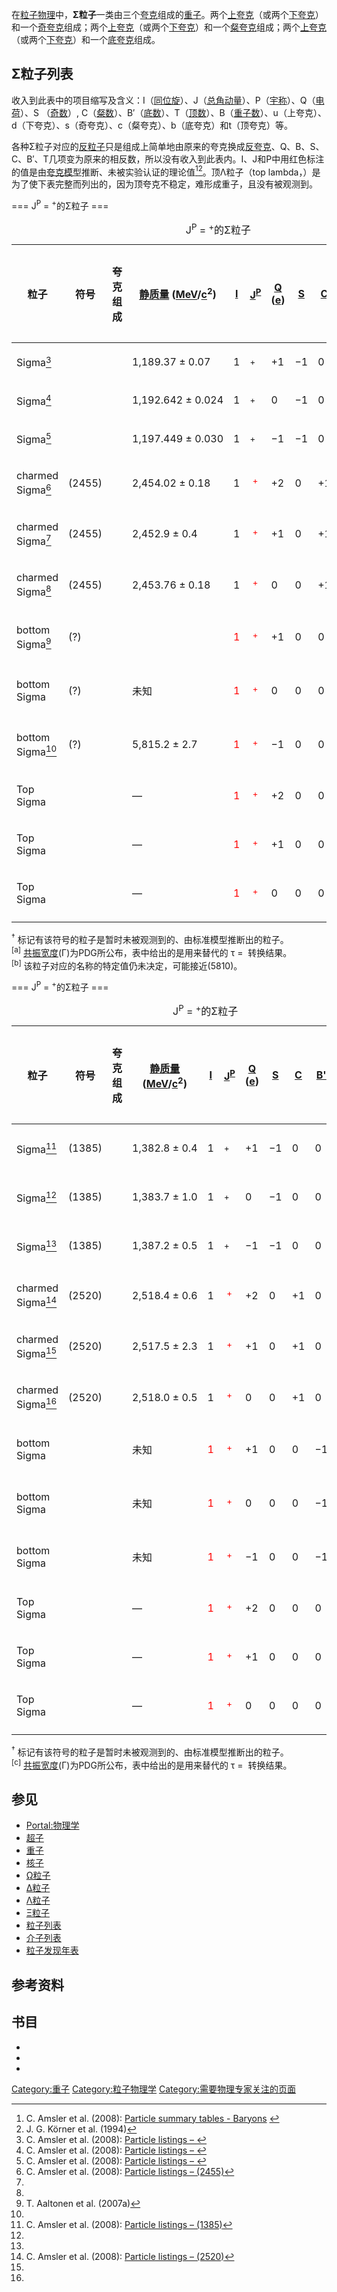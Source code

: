 {{expert|1=物理|time=2010-07-25}}
{{NoteTA|G1=Physics}}
在[[粒子物理|粒子物理]]中，'''Σ粒子'''一类由三个[[夸克|夸克]]组成的[[重子|重子]]。两个[[上夸克|上夸克]]（或两个[[下夸克|下夸克]]）和一个[[奇夸克|奇夸克]]组成{{SubatomicParticle|Sigma}}；两个[[上夸克|上夸克]]（或两个[[下夸克|下夸克]]）和一个[[粲夸克|粲夸克]]组成{{SubatomicParticle|Charmed Sigma}}；两个[[上夸克|上夸克]]（或两个[[下夸克|下夸克]]）和一个[[底夸克|底夸克]]组成{{SubatomicParticle|Bottom Sigma}}。

== Σ粒子列表 ==
收入到此表中的项目缩写及含义：I（[[同位旋|同位旋]]）、J（[[总角动量|总角动量]]）、P（[[宇称|宇称]]）、Q（[[电荷|电荷]]）、S （[[奇数|奇数]]）, C（[[粲数|粲数]]）、B′（[[底数|底数]]）、T（[[顶数|顶数]]）、B（[[重子数|重子数]]）、u（上夸克）、d（下夸克）、s（奇夸克）、c（粲夸克）、b（底夸克）和t（顶夸克）等。

各种Σ粒子对应的[[反粒子|反粒子]]只是组成上简单地由原来的夸克换成[[反夸克|反夸克]]、Q、B、S、C、B′、T几项变为原来的相反数，所以没有收入到此表内。I、J和P中用红色标注的值是由[[夸克模型|夸克模型]]推断、未被实验认证的理论值<ref>C. Amsler et al. (2008): [http://pdg.lbl.gov/2008/tables/rpp2008-sum-baryons.pdf Particle summary tables - Baryons] {{Wayback|url=http://pdg.lbl.gov/2008/tables/rpp2008-sum-baryons.pdf |date=20170201005143 }}</ref><ref>J. G. Körner et al. (1994)</ref>。顶Λ粒子（top lambda，{{SubatomicParticle|Top Sigma}}）是为了使下表完整而列出的，因为顶夸克不稳定，难形成重子，且没有被观测到{{Fact|date=November 2008}}。

=== J<sup>P</sup> = {{frac|1|2}}<sup>+</sup>的Σ粒子 ===
{| class="wikitable sortable" style="text-align: center;"
|+J<sup>P</sup> = {{frac|1|2}}<sup>+</sup>的Σ粒子
|-
! class=unsortable|粒子
! 符号
! class=unsortable|夸克<br>组成
! [[静质量|静质量]] ([[电子伏|MeV]]/[[光速|c]]<sup>2</sup>)
! width="50"|[[同位旋|I]]
! width="50"|[[自旋|J]]<sup>[[宇称|P]]</sup>
! width="50"|[[电荷|Q]] ([[基本电荷|e]])
! width="50"|[[奇数|S]]
! width="50"|[[粲数|C]]
! width="50"|[[底数|B']]
! width="50"|[[顶数|T]]
! [[平均寿命|平均寿命]] (s)
! class=unsortable|衰变产物
|- style="height:40px"
|align="left"| Sigma<ref name=PDGSigma+>C. Amsler et al. (2008): [http://pdg.lbl.gov/2008/listings/s019.pdf {{Wayback|url=http://pdg.lbl.gov/2008/listings/s019.pdf |date=20170130221341 }} {{Wayback|url=http://pdg.lbl.gov/2008/listings/s019.pdf |date=20170130221341 }} {{Wayback|url=http://pdg.lbl.gov/2008/listings/s019.pdf |date=20170130221341 }} {{Wayback|url=http://pdg.lbl.gov/2008/listings/s019.pdf |date=20170130221341 }} Particle listings – {{SubatomicParticle|Sigma+}}]</ref>
| {{SubatomicParticle|Sigma+}}
| {{SubatomicParticle|link=yes|Up quark}}{{SubatomicParticle|link=yes|Up quark}}{{SubatomicParticle|link=yes|Strange quark}}
| 1,189.37 ± 0.07
| 1
| {{frac|1|2}}<sup>+</sup>
| +1
| −1
| 0
| 0
| 0
| {{nowrap|8.018 ± 0.026 × 10<sup>−11</sup>}}
| {{nowrap|{{SubatomicParticle|link=yes|Proton+}} + {{SubatomicParticle|link=yes|Pion0}} 或}} <br/>
{{nowrap|{{SubatomicParticle|link=yes|Neutron0}} + {{SubatomicParticle|link=yes|Pion+}}}}
|- style="height:40px"
|align="left"| Sigma<ref name=PDGSigma0>C. Amsler et al. (2008): [http://pdg.lbl.gov/2008/listings/s021.pdf {{Wayback|url=http://pdg.lbl.gov/2008/listings/s021.pdf |date=20170211045721 }} {{Wayback|url=http://pdg.lbl.gov/2008/listings/s021.pdf |date=20170211045721 }} {{Wayback|url=http://pdg.lbl.gov/2008/listings/s021.pdf |date=20170211045721 }} {{Wayback|url=http://pdg.lbl.gov/2008/listings/s021.pdf |date=20170211045721 }} Particle listings – {{SubatomicParticle|Sigma0}}]</ref>
| {{SubatomicParticle|Sigma0}}
| {{SubatomicParticle|link=yes|Up quark}}{{SubatomicParticle|link=yes|Down quark}}{{SubatomicParticle|link=yes|Strange quark}}
| 1,192.642 ± 0.024
| 1
| {{frac|1|2}}<sup>+</sup>
| 0
| −1
| 0
| 0
| 0
| {{nowrap|7.4 ± 0.7 × 10<sup>−20</sup>}}
| {{nowrap|{{SubatomicParticle|link=yes|Lambda0}} + {{SubatomicParticle|link=yes|Photon}}}}
|- style="height:40px"
|align="left"| Sigma<ref name=PDGSigma->C. Amsler et al. (2008): [http://pdg.lbl.gov/2008/listings/s020.pdf {{Wayback|url=http://pdg.lbl.gov/2008/listings/s020.pdf |date=20170126034107 }} {{Wayback|url=http://pdg.lbl.gov/2008/listings/s020.pdf |date=20170126034107 }} {{Wayback|url=http://pdg.lbl.gov/2008/listings/s020.pdf |date=20170126034107 }} {{Wayback|url=http://pdg.lbl.gov/2008/listings/s020.pdf |date=20170126034107 }} Particle listings – {{SubatomicParticle|Sigma-}}]</ref>
| {{SubatomicParticle|Sigma-}}
| {{SubatomicParticle|link=yes|Down quark}}{{SubatomicParticle|link=yes|Down quark}}{{SubatomicParticle|link=yes|Strange quark}}
| 1,197.449 ± 0.030
| 1
| {{frac|1|2}}<sup>+</sup>
| −1
| −1
| 0
| 0
| 0
| {{nowrap|1.479 ± 0.011 × 10<sup>−10</sup>}}
| {{nowrap|{{SubatomicParticle|link=yes|Neutron0}} + {{SubatomicParticle|link=yes|Pion-}}}}
|- style="height:40px"
|align="left"| charmed Sigma<ref name=PDGCharmedSigma(2455)>C. Amsler et al. (2008): [http://pdg.lbl.gov/2008/listings/b104.pdf {{Wayback|url=http://pdg.lbl.gov/2008/listings/b104.pdf |date=20170130215353 }} {{Wayback|url=http://pdg.lbl.gov/2008/listings/b104.pdf |date=20170130215353 }} {{Wayback|url=http://pdg.lbl.gov/2008/listings/b104.pdf |date=20170130215353 }} {{Wayback|url=http://pdg.lbl.gov/2008/listings/b104.pdf |date=20170130215353 }} Particle listings – {{SubatomicParticle|Charmed Sigma}}(2455)]</ref>
| {{SubatomicParticle|Charmed sigma++}}(2455)
| {{SubatomicParticle|link=yes|Up quark}}{{SubatomicParticle|link=yes|Up quark}}{{SubatomicParticle|link=yes|Charm quark}}
| 2,454.02 ± 0.18
| 1
| <span style="color:red">{{frac|1|2}}</span> <sup><span style="color:red">+</span></sup>
| +2
| 0
| +1
| 0
| 0
| {{nowrap|3.0 ± 0.4 × 10<sup>−22</sup>}}<sup>{{ref|Lifetime|[a]}}</sup>
| {{nowrap|{{SubatomicParticle|Charmed lambda+}} + {{SubatomicParticle|link=yes|Pion+}}}}
|- style="height:40px"
|align="left"| charmed Sigma<ref name=PDGCharmedSigma(2455)/>
| {{SubatomicParticle|Charmed sigma+}}(2455)
| {{SubatomicParticle|link=yes|Up quark}}{{SubatomicParticle|link=yes|Down quark}}{{SubatomicParticle|link=yes|Charm quark}}
| 2,452.9 ± 0.4
| 1
| <span style="color:red">{{frac|1|2}}</span> <sup><span style="color:red">+</span></sup>
| +1
| 0
| +1
| 0
| 0
| {{nowrap|>1.4 × 10<sup>−22</sup>}}<sup>{{ref|Lifetime|[a]}}</sup>
| {{nowrap|{{SubatomicParticle|Charmed lambda+}} + {{SubatomicParticle|link=yes|Pion0}}}}
|- style="height:40px"
|align="left"| charmed Sigma<ref name=PDGCharmedSigma(2455)/>
| {{SubatomicParticle|Charmed sigma0}}(2455)
| {{SubatomicParticle|link=yes|Down quark}}{{SubatomicParticle|link=yes|Down quark}}{{SubatomicParticle|link=yes|Charm quark}}
| 2,453.76 ± 0.18
| 1
| <span style="color:red">{{frac|1|2}}</span> <sup><span style="color:red">+</span></sup>
| 0
| 0
| +1
| 0
| 0
| {{nowrap|3.0 ± 0.5 × 10<sup>−22</sup>}}<sup>{{ref|Lifetime|[a]}}</sup>
| {{nowrap|{{SubatomicParticle|Charmed lambda+}} + {{SubatomicParticle|link=yes|Pion-}}}}
|- style="height:40px"
|align="left"| bottom Sigma<ref name=BottomSigma>T. Aaltonen et al. (2007a)</ref>
| {{SubatomicParticle|Bottom Sigma+}}(?<sup>{{ref|nameofsigma|[b]}}</sup>)
| {{SubatomicParticle|link=yes|Up quark}}{{SubatomicParticle|link=yes|Up quark}}{{SubatomicParticle|link=yes|Bottom quark}}
| {{PhysicsParticle|5,807.8|TR=+3.7|BR=−3.9}}
| <span style="color:red">1</span>
| <span style="color:red">{{frac|1|2}}</span> <sup><span style="color:red">+</span></sup>
| +1
| 0
| 0
| −1
| 0
| 未知
| {{nowrap|{{SubatomicParticle|link=yes|Bottom Lambda0}} + {{SubatomicParticle|link=yes|Pion+}} (seen)}}
|- style="height:40px"
|align="left"| bottom Sigma<sup>{{ref|Undiscovered|†}}</sup>
| {{SubatomicParticle|Bottom Sigma0}}(?<sup>{{ref|nameofsigma|[b]}}</sup>)
| {{SubatomicParticle|link=yes|Up quark}}{{SubatomicParticle|link=yes|Down quark}}{{SubatomicParticle|link=yes|Bottom quark}}
| 未知
| <span style="color:red">1</span>
| <span style="color:red">{{frac|1|2}}</span> <sup><span style="color:red">+</span></sup>
| 0
| 0
| 0
| −1
| 0
| 未知
| 未知
|- style="height:40px"
|align="left"| bottom Sigma<ref name=BottomSigma/>
| {{SubatomicParticle|Bottom Sigma-}}(?<sup>{{ref|nameofsigma|[b]}}</sup>)
| {{SubatomicParticle|link=yes|Down quark}}{{SubatomicParticle|link=yes|Down quark}}{{SubatomicParticle|link=yes|Bottom quark}}
| 5,815.2 ± 2.7
| <span style="color:red">1</span>
| <span style="color:red">{{frac|1|2}}</span> <sup><span style="color:red">+</span></sup>
| −1
| 0
| 0
| −1
| 0
| 未知
|{{nowrap|{{SubatomicParticle|Bottom Lambda0}} + {{SubatomicParticle|link=yes|Pion-}} (seen)}}
|- style="height:40px"
|align="left"| Top Sigma<sup>{{ref|Undiscovered|†}}</sup>
| {{SubatomicParticle|Top sigma++}}
| {{SubatomicParticle|link=yes|Up quark}}{{SubatomicParticle|link=yes|Up quark}}{{SubatomicParticle|link=yes|Top quark}}
| —
| <span style="color:red">1</span>
| <span style="color:red">{{frac|1|2}}</span> <sup><span style="color:red">+</span></sup>
| +2
| 0
| 0
| 0
| +1
| —
| —
|- style="height:40px"
|align="left"| Top Sigma<sup>{{ref|Undiscovered|†}}</sup>
| {{SubatomicParticle|Top sigma+}}
| {{SubatomicParticle|link=yes|Up quark}}{{SubatomicParticle|link=yes|Down quark}}{{SubatomicParticle|link=yes|Top quark}}
| —
| <span style="color:red">1</span>
| <span style="color:red">{{frac|1|2}}</span> <sup><span style="color:red">+</span></sup>
| +1
| 0
| 0
| 0
| +1
| —
| —
|- style="height:40px"
|align="left"| Top Sigma<sup>{{ref|Undiscovered|†}}</sup>
| {{SubatomicParticle|Top sigma0}}
| {{SubatomicParticle|link=yes|Down quark}}{{SubatomicParticle|link=yes|Down quark}}{{SubatomicParticle|link=yes|Top quark}}
| —
| <span style="color:red">1</span>
| <span style="color:red">{{frac|1|2}}</span> <sup><span style="color:red">+</span></sup>
| 0
| 0
| 0
| 0
| +1
| —
| —
|-
|}
<sup>†</sup> {{note|Undiscovered}} 标记有该符号的粒子是暂时未被观测到的、由标准模型推断出的粒子。<br>
<sup>[a]</sup> {{note|Lifetime}} [[共振宽度|共振宽度]](Γ)为PDG所公布，表中给出的是用来替代的 τ = {{frac|ħ|Γ}} 转换结果。<br>
<sup>[b]</sup> {{note|nameofsigma}} 该粒子对应的名称的特定值仍未决定，可能接近{{SubatomicParticle|Bottom Sigma}}(5810)。

=== J<sup>P</sup> = {{frac|3|2}}<sup>+</sup>的Σ粒子 ===

{| class="wikitable sortable" style="text-align: center;"
|+J<sup>P</sup> = {{frac|3|2}}<sup>+</sup>的Σ粒子
|-
! class=unsortable|粒子
! 符号
! class=unsortable|夸克<br>组成
! [[静质量|静质量]] ([[电子伏|MeV]]/[[光速|c]]<sup>2</sup>)
! width="50"|[[同位旋|I]]
! width="50"|[[自旋|J]]<sup>[[宇称|P]]</sup>
! width="50"|[[电荷|Q]] ([[基本电荷|e]])
! width="50"|[[奇数|S]]
! width="50"|[[粲数|C]]
! width="50"|[[底数|B']]
! width="50"|[[顶数|T]]
! [[平均寿命|平均寿命]] (s)
! class=unsortable|衰变产物
|- style="height:40px"
|align="left"| Sigma<ref name=PDGSigma*>C. Amsler et al. (2008): [http://pdg.lbl.gov/2008/listings/b043.pdf {{Wayback|url=http://pdg.lbl.gov/2008/listings/b043.pdf |date=20170211043709 }} {{Wayback|url=http://pdg.lbl.gov/2008/listings/b043.pdf |date=20170211043709 }} {{Wayback|url=http://pdg.lbl.gov/2008/listings/b043.pdf |date=20170211043709 }} Particle listings – {{SubatomicParticle|Sigma}}(1385) ]</ref>
| {{SubatomicParticle|Sigma*+}}(1385)
| {{SubatomicParticle|link=yes|Up quark}}{{SubatomicParticle|link=yes|Up quark}}{{SubatomicParticle|link=yes|Strange quark}}
| 1,382.8 ± 0.4
| 1
| {{frac|3|2}}<sup>+</sup>
| +1
| −1
| 0
| 0
| 0
| {{nowrap|1.84 ± 0.04 × 10<sup>−23</sup>}}<sup>{{ref|Lifetime2|[c]}}</sup>
| {{nowrap|{{SubatomicParticle|link=yes|Lambda0}} + {{SubatomicParticle|link=yes|Pion+}} 或}} <br>
{{nowrap|{{SubatomicParticle|Sigma+}} + {{SubatomicParticle|link=yes|Pion0}} or}} <br>
{{nowrap|{{SubatomicParticle|Sigma0}} + {{SubatomicParticle|link=yes|Pion+}}}}
|- style="height:40px"
|align="left"| Sigma<ref name=PDGSigma*/>
| {{SubatomicParticle|Sigma*0}}(1385)
| {{SubatomicParticle|link=yes|Up quark}}{{SubatomicParticle|link=yes|Down quark}}{{SubatomicParticle|link=yes|Strange quark}}
| 1,383.7 ± 1.0
| 1
| {{frac|3|2}}<sup>+</sup>
| 0
| −1
| 0
| 0
| 0
| {{nowrap|1.8 ± 0.3 × 10<sup>−23</sup>}}<sup>{{ref|Lifetime2|[c]}}</sup>
| {{nowrap|{{SubatomicParticle|link=yes|Lambda0}} + {{SubatomicParticle|link=yes|Pion0}} 或}} <br>
{{nowrap|{{SubatomicParticle|Sigma+}} + {{SubatomicParticle|link=yes|Pion-}} or}} <br>
{{nowrap|{{SubatomicParticle|Sigma0}} + {{SubatomicParticle|link=yes|Pion0}}}}
|- style="height:40px"
|align="left"| Sigma<ref name=PDGSigma*/>
| {{SubatomicParticle|Sigma*-}}(1385)
| {{SubatomicParticle|link=yes|Down quark}}{{SubatomicParticle|link=yes|Down quark}}{{SubatomicParticle|link=yes|Strange quark}}
| 1,387.2 ± 0.5
| 1
| {{frac|3|2}}<sup>+</sup>
| −1
| −1
| 0
| 0
| 0
| {{nowrap|1.67 ± 0.09 × 10<sup>−23</sup>}}<sup>{{ref|Lifetime2|[c]}}</sup>
| {{nowrap|{{SubatomicParticle|link=yes|Lambda0}} + {{SubatomicParticle|link=yes|Pion-}} 或}} <br>
{{nowrap|{{SubatomicParticle|Sigma0}} + {{SubatomicParticle|link=yes|Pion-}} or}} <br>
{{nowrap|{{SubatomicParticle|Sigma-}} + {{SubatomicParticle|link=yes|Pion0}} or}}
|- style="height:40px"
|align="left"| charmed Sigma<ref name=PDGCharmedSigma*>C. Amsler et al. (2008): [http://pdg.lbl.gov/2008/listings/b115.pdf {{Wayback|url=http://pdg.lbl.gov/2008/listings/b115.pdf |date=20170211043956 }} {{Wayback|url=http://pdg.lbl.gov/2008/listings/b115.pdf |date=20170211043956 }} {{Wayback|url=http://pdg.lbl.gov/2008/listings/b115.pdf |date=20170211043956 }} Particle listings – {{SubatomicParticle|Charmed Sigma}}(2520)]</ref>
| {{SubatomicParticle|Charmed sigma*++}}(2520)
| {{SubatomicParticle|link=yes|Up quark}}{{SubatomicParticle|link=yes|Up quark}}{{SubatomicParticle|link=yes|Charm quark}}
| 2,518.4 ± 0.6
| 1
| <span style="color:red">{{frac|3|2}}</span> <sup><span style="color:red">+</span></sup>
| +2
| 0
| +1
| 0
| 0
| {{nowrap|4.4 ± 0.6 × 10<sup>−23</sup>}}<sup>{{ref|Lifetime2|[c]}}</sup>
| {{nowrap|{{SubatomicParticle|link=yes|Charmed Lambda+}} + {{SubatomicParticle|link=yes|Pion+}}}}
|- style="height:40px"
|align="left"| charmed Sigma<ref name=PDGCharmedSigma*/>
| {{SubatomicParticle|Charmed sigma*+}}(2520)
| {{SubatomicParticle|link=yes|Up quark}}{{SubatomicParticle|link=yes|Down quark}}{{SubatomicParticle|link=yes|Charm quark}}
| 2,517.5 ± 2.3
| 1
| <span style="color:red">{{frac|3|2}}</span> <sup><span style="color:red">+</span></sup>
| +1
| 0
| +1
| 0
| 0
| {{nowrap|>3.9 × 10<sup>−23</sup>}}<sup>{{ref|Lifetime2|[c]}}</sup>
| {{nowrap|{{SubatomicParticle|link=yes|Charmed Lambda+}} + {{SubatomicParticle|link=yes|Pion0}}}}
|- style="height:40px"
|align="left"| charmed Sigma<ref name=PDGCharmedSigma*/>
| {{SubatomicParticle|Charmed sigma*0}}(2520)
| {{SubatomicParticle|link=yes|Down quark}}{{SubatomicParticle|link=yes|Down quark}}{{SubatomicParticle|link=yes|Charm quark}}
| 2,518.0 ± 0.5
| 1
| <span style="color:red">{{frac|3|2}}</span> <sup><span style="color:red">+</span></sup>
| 0
| 0
| +1
| 0
| 0
| {{nowrap|4.1 ± 0.5 × 10<sup>−23</sup>}}<sup>{{ref|Lifetime2|[c]}}</sup>
| {{nowrap|{{SubatomicParticle|link=yes|Charmed Lambda+}} + {{SubatomicParticle|link=yes|Pion-}}}}
|- style="height:40px"
|align="left"| bottom Sigma<sup>{{ref|Undiscovered2|†}}</sup>
| {{SubatomicParticle|Bottom Sigma*+}}
| {{SubatomicParticle|link=yes|Up quark}}{{SubatomicParticle|link=yes|Up quark}}{{SubatomicParticle|link=yes|Bottom quark}}
| 未知
| <span style="color:red">1</span>
| <span style="color:red">{{frac|3|2}}</span> <sup><span style="color:red">+</span></sup>
| +1
| 0
| 0
| −1
| 0
| 未知
| 未知
|- style="height:40px"
|align="left"| bottom Sigma<sup>{{ref|Undiscovered2|†}}</sup>
| {{SubatomicParticle|Bottom Sigma*0}}
| {{SubatomicParticle|link=yes|Up quark}}{{SubatomicParticle|link=yes|Down quark}}{{SubatomicParticle|link=yes|Bottom quark}}
| 未知
| <span style="color:red">1</span>
| <span style="color:red">{{frac|3|2}}</span> <sup><span style="color:red">+</span></sup>
| 0
| 0
| 0
| −1
| 0
| 未知
| 未知
|- style="height:40px"
|align="left"| bottom Sigma<sup>{{ref|Undiscovered2|†}}</sup>
| {{SubatomicParticle|Bottom Sigma*-}}
| {{SubatomicParticle|link=yes|Down quark}}{{SubatomicParticle|link=yes|Down quark}}{{SubatomicParticle|link=yes|Bottom quark}}
| 未知
| <span style="color:red">1</span>
| <span style="color:red">{{frac|3|2}}</span> <sup><span style="color:red">+</span></sup>
| −1
| 0
| 0
| −1
| 0
| 未知
| 未知
|- style="height:40px"
|align="left"| Top Sigma<sup>{{ref|Undiscovered2|†}}</sup>
| {{SubatomicParticle|Top sigma*++}}
| {{SubatomicParticle|link=yes|Up quark}}{{SubatomicParticle|link=yes|Up quark}}{{SubatomicParticle|link=yes|Top quark}}
| —
| <span style="color:red">1</span>
| <span style="color:red">{{frac|3|2}}</span> <sup><span style="color:red">+</span></sup>
| +2
| 0
| 0
| 0
| +1
| —
| —
|- style="height:40px"
|align="left"| Top Sigma<sup>{{ref|Undiscovered2|†}}</sup>
| {{SubatomicParticle|Top sigma*+}}
| {{SubatomicParticle|link=yes|Up quark}}{{SubatomicParticle|link=yes|Down quark}}{{SubatomicParticle|link=yes|Top quark}}
| —
| <span style="color:red">1</span>
| <span style="color:red">{{frac|3|2}}</span> <sup><span style="color:red">+</span></sup>
| +1
| 0
| 0
| 0
| +1
| —
| —
|- style="height:40px"
|align="left"| Top Sigma<sup>{{ref|Undiscovered2|†}}</sup>
| {{SubatomicParticle|Top sigma*0}}
| {{SubatomicParticle|link=yes|Down quark}}{{SubatomicParticle|link=yes|Down quark}}{{SubatomicParticle|link=yes|Top quark}}
| —
| <span style="color:red">1</span>
| <span style="color:red">{{frac|3|2}}</span> <sup><span style="color:red">+</span></sup>
| 0
| 0
| 0
| 0
| +1
| —
| —
|-
|}
<sup>†</sup> {{note|Undiscovered2}} 标记有该符号的粒子是暂时未被观测到的、由标准模型推断出的粒子。<br>
<sup>[c]</sup> {{note|Lifetime2}} [[共振宽度|共振宽度]](Γ)为PDG所公布，表中给出的是用来替代的 τ = {{frac|ħ|Γ}} 转换结果。

== 参见 ==
* [[Portal:物理学|Portal:物理学]]
* [[超子|超子]]
* [[重子|重子]]
* [[核子|核子]]
* [[Ω粒子|Ω粒子]]
* [[Δ粒子|Δ粒子]]
* [[Λ粒子|Λ粒子]]
* [[Ξ粒子|Ξ粒子]]
* [[粒子列表|粒子列表]]
* [[介子列表|介子列表]]
* [[粒子发现年表|粒子发现年表]]

== 参考资料 ==
<references/>

== 书目 ==
* {{cite journal |author=C. Amsler ''et al.'' [[粒子数据组|粒子数据组]] （Particle Data Group，PDG） 
|title=Review of Particle Physics 
|journal=《[[物理快报B版|物理快报B版]]》 （''Physics Letters B''）  
|volume=667 |issue=1 |pages= 1|year=2008 
| doi=10.1016/j.physletb.2008.07.018}}
* {{cite journal |author=J. G. Körner, M. Krämer, and D. Pirjol 
|title=Heavy Baryons 
|journal=《[[粒子与核物理学进展|粒子与核物理学进展]]》 （''Progress in Particle and Nuclear Physics''） 
|volume=33 |year=1994|pages=787–868 
| id={{arxiv|archive=hep-ph|id=9406359}} |doi=10.1016/0146-6410(94)90053-1 }}
* {{cite journal |author=T. Aaltonen ''et al.'' （[[CDF合作组|CDF合作组]]）
|title=First Observation of Heavy Baryons {{SubatomicParticle|Bottom Sigma}} and {{SubatomicParticle|Bottom Sigma*}} 
|journal=《[[物理评论快报|物理评论快报]]》 （''Physical Review Letters''）
|volume=99 | pages=202001 | year=2007a 
|id={{arxiv|0706.3868}} | doi=10.1103/PhysRevLett.99.202001}}

{{Particles}}

{{DEFAULTSORT:Sigma Baryon}}
[[Category:重子|Category:重子]]
[[Category:粒子物理学|Category:粒子物理学]]
[[Category:需要物理专家关注的页面|Category:需要物理专家关注的页面]]